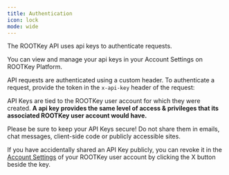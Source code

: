 ```yaml
---
title: Authentication
icon: lock
mode: wide
---
```


The ROOTKey API uses api keys to authenticate requests.

You can view and manage your api keys in your Account Settings on ROOTKey Platform.

API requests are authenticated using a custom header. To authenticate a request, provide the token in the `x-api-key` header of the request:

API Keys are tied to the ROOTKey user account for which they were created. **A api key provides the same level of access & privileges that its associated ROOTKey user account would have.**

<Warning>
Please be sure to keep your API Keys secure! Do not share them in emails, chat messages, client-side code or publicly accessible sites.

If you have accidentally shared an API Key publicly, you can revoke it in the [Account Settings](https://app.rootkey.ai/settings/dev) of your ROOTKey user account by clicking the X button beside the key.
</Warning>